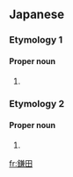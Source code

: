 ==Japanese==

===Etymology 1===
{{ja-kanjitab|かま|た|yomi=k}}

====Proper noun====
{{ja-pos|かまた|proper}}

# {{surname|lang=ja|sort=かまた}}

===Etymology 2===
{{ja-kanjitab|かま|だ}}

====Proper noun====
{{ja-pos|かまだ|proper}}

# {{surname|lang=ja|sort=かまだ}}

[[fr:鎌田]]